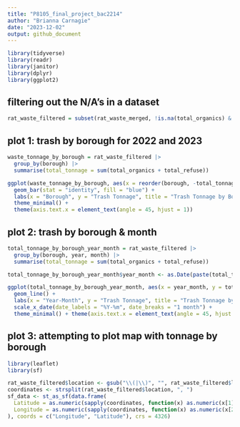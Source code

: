 ```yaml
---
title: "P8105_final_project_bac2214"
author: "Brianna Carnagie"
date: "2023-12-02"
output: github_document
---
```


```r
library(tidyverse)
library(readr)
library(janitor)
library(dplyr)
library(ggplot2)
```


## filtering out the N/A's in a dataset
```r
rat_waste_filtered = subset(rat_waste_merged, !is.na(total_organics) & !is.na(total_refuse))
```

## plot 1: trash by borough for 2022 and 2023
```r
waste_tonnage_by_borough = rat_waste_filtered |> 
  group_by(borough) |> 
  summarise(total_tonnage = sum(total_organics + total_refuse))

ggplot(waste_tonnage_by_borough, aes(x = reorder(borough, -total_tonnage), y = total_tonnage)) +
  geom_bar(stat = "identity", fill = "blue") +
  labs(x = "Borough", y = "Trash Tonnage", title = "Trash Tonnage by Borough, 2022 - 2023") +
  theme_minimal() +
  theme(axis.text.x = element_text(angle = 45, hjust = 1))
```

## plot 2: trash by borough & month
```r
total_tonnage_by_borough_year_month = rat_waste_filtered |> 
  group_by(borough, year, month) |> 
  summarise(total_tonnage = sum(total_organics + total_refuse))

total_tonnage_by_borough_year_month$year_month <- as.Date(paste(total_tonnage_by_borough_year_month$year, total_tonnage_by_borough_year_month$month, "01", sep = "-"))

ggplot(total_tonnage_by_borough_year_month, aes(x = year_month, y = total_tonnage, group = borough, color = borough)) +
  geom_line() +
  labs(x = "Year-Month", y = "Trash Tonnage", title = "Trash Tonnage by Month and Borough") +
  scale_x_date(date_labels = "%Y-%m", date_breaks = "1 month") +
  theme_minimal() + theme(axis.text.x = element_text(angle = 45, hjust = 1))
```

## plot 3: attempting to plot map with tonnage by borough
```r
library(leaflet)
library(sf)

rat_waste_filtered$location <- gsub("\\(|\\)", "", rat_waste_filtered$location) # Remove parentheses
coordinates <- strsplit(rat_waste_filtered$location, ", ")
sf_data <- st_as_sf(data.frame(
  Latitude = as.numeric(sapply(coordinates, function(x) as.numeric(x[1]))),
  Longitude = as.numeric(sapply(coordinates, function(x) as.numeric(x[2])))
), coords = c("Longitude", "Latitude"), crs = 4326)
```


